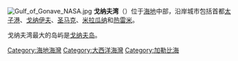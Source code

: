 {{unreferenced|time=2009-11-7}}

[[File:Gulf_of_Gonave_NASA.jpg|right]]
'''戈纳夫湾'''（{{lang-fr|'''Golfe de la Gonâve'''}}）位于[[海地|海地]]中部，沿岸城市包括首都[[太子港|太子港]]、[[戈纳伊夫|戈纳伊夫]]、[[圣马克|圣马克]]、[[米拉瓜纳|米拉瓜纳]]和[[热雷米|热雷米]]。

戈纳夫湾最大的岛屿是[[戈纳夫岛|戈纳夫岛]]。

{{Haiti-stub}}
{{authority control}}
{{DEFAULTSORT:Gonâve}}
[[Category:海地海灣|Category:海地海灣]]
[[Category:大西洋海灣|Category:大西洋海灣]]
[[Category:加勒比海|Category:加勒比海]]